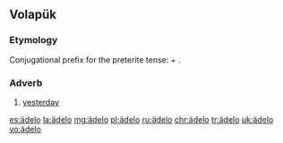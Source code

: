 ==Volapük==

===Etymology===
Conjugational prefix for the preterite tense: {{prefix|ä|del|lang=vo}} + {{term|-o|lang=vo}}.

===Adverb===
{{head|vo|adverb}}

# [[yesterday]]

[[es:ädelo]]
[[la:ädelo]]
[[mg:ädelo]]
[[pl:ädelo]]
[[ru:ädelo]]
[[chr:ädelo]]
[[tr:ädelo]]
[[uk:ädelo]]
[[vo:ädelo]]